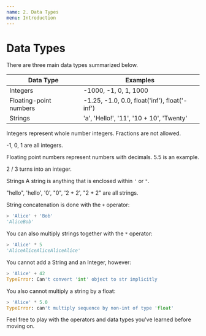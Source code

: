 ```yaml
---
name: 2. Data Types
menu: Introduction
---
```



# Data Types

There are three main data types summarized below.

| Data Type              | Examples                                      |
|------------------------|-----------------------------------------------|
| Integers               | -1000, -1, 0, 1, 1000                         |
| Floating-point numbers | -1.25, -1.0, 0.0, float('inf'), float('-inf') |
| Strings                | 'a', 'Hello!', '11', '10 + 10', 'Twenty'      |

Integers represent whole number integers. Fractions are not allowed.

-1, 0, 1 are all integers.

Floating point numbers represent numbers with decimals. 5.5 is an example.

2 / 3 turns into an integer.

Strings
A string is anything that is enclosed within `'` or `"`.

"hello", 'hello', '0', "0", '2 + 2', "2 + 2" are all strings.

String concatenation is done with the `+` operator:
```python
> 'Alice' + 'Bob'
'AliceBob'
```

You can also multiply strings together with the `*` operator:
```python
> 'Alice' * 5
'AliceAliceAliceAliceAlice'
```

You cannot add a String and an Integer, however:
```python
> 'Alice' + 42
TypeError: Can't convert 'int' object to str implicitly
```

You also cannot multiply a string by a float:
```python
> 'Alice' * 5.0
TypeError: can't multiply sequence by non-int of type 'float'
```

Feel free to play with the operators and data types you've learned before moving on.

<Repl />
